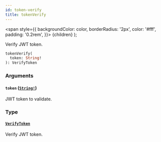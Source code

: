 ```yaml
---
id: token-verify
title: tokenVerify
---
```


<span
style={{
      backgroundColor: color,
      borderRadius: '2px',
      color: '#fff',
      padding: '0.2rem',
    }}>
{children}
</span>
);

Verify JWT token.

```graphql
tokenVerify(
  token: String!
): VerifyToken

```

### Arguments

#### `token` ([`String!`](/api-reference/scalars/string.mdx))

JWT token to validate.

### Type

#### [`VerifyToken`](/api-reference/objects/verify-token.mdx)

Verify JWT token.
